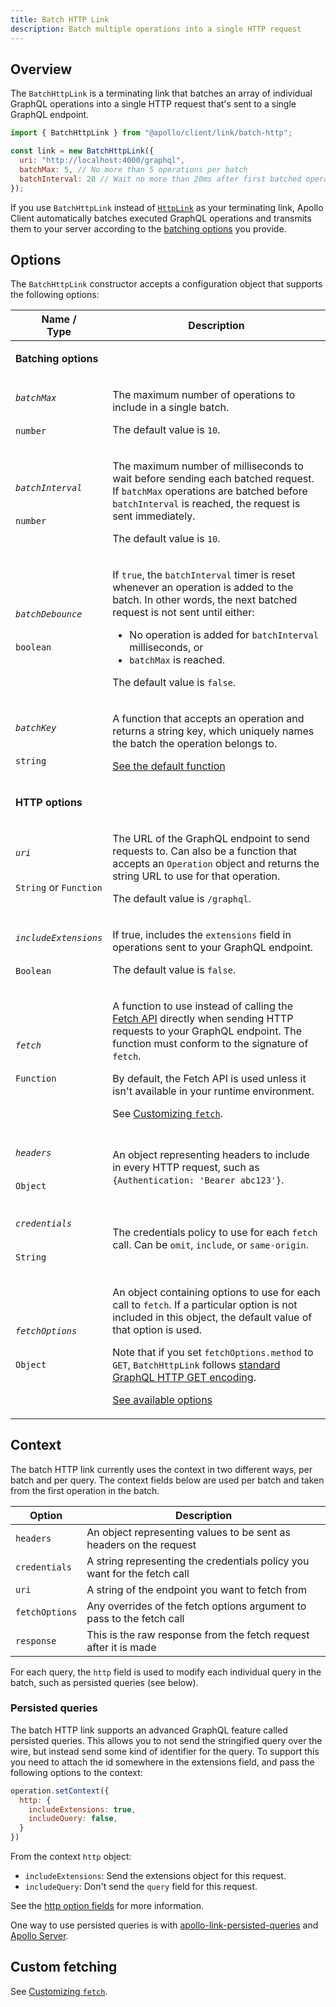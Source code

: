 ```yaml
---
title: Batch HTTP Link
description: Batch multiple operations into a single HTTP request
---
```


## Overview

The `BatchHttpLink` is a terminating link that batches an array of individual GraphQL operations into a single HTTP request that's sent to a single GraphQL endpoint.

```js
import { BatchHttpLink } from "@apollo/client/link/batch-http";

const link = new BatchHttpLink({
  uri: "http://localhost:4000/graphql",
  batchMax: 5, // No more than 5 operations per batch
  batchInterval: 20 // Wait no more than 20ms after first batched operation
});
```

If you use `BatchHttpLink` instead of [`HttpLink`](./apollo-link-http) as your terminating link, Apollo Client automatically batches executed GraphQL operations and transmits them to your server according to the [batching options](#options) you provide.

## Options

The `BatchHttpLink` constructor accepts a configuration object that supports the following options:

<table class="field-table api-ref">
  <thead>
    <tr>
      <th>Name /<br/>Type</th>
      <th>Description</th>
    </tr>
  </thead>
  <tbody>
    <tr>
<td colspan="2">

**Batching options**
</td>
</tr>
<tr>
<td>

###### `batchMax`

`number`
</td>
<td>

The maximum number of operations to include in a single batch.

The default value is `10`.
</td>
</tr>
<tr>
<td>

###### `batchInterval`

`number`
</td>
<td>

The maximum number of milliseconds to wait before sending each batched request. If `batchMax` operations are batched before `batchInterval` is reached, the request is sent immediately.

The default value is `10`.
</td>
</tr>
<tr>
<td>

###### `batchDebounce`

`boolean`
</td>
<td>

If `true`, the `batchInterval` timer is reset whenever an operation is added to the batch. In other words, the next batched request is not sent until either:

* No operation is added for `batchInterval` milliseconds, or
* `batchMax` is reached.

The default value is `false`.
</td>
</tr>
<tr>
<td>

###### `batchKey`

`string`
</td>
<td>

A function that accepts an operation and returns a string key, which uniquely names the batch the operation belongs to.

[See the default function](https://github.com/apollographql/apollo-client/blob/main/src/link/batch-http/batchHttpLink.ts#L192-L206)
</td>
</tr>
    <tr>
<td colspan="2">

**HTTP options**
</td>
</tr>
<tr>
<td>

###### `uri`

`String` or `Function`
</td>
<td>

The URL of the GraphQL endpoint to send requests to. Can also be a function that accepts an `Operation` object and returns the string URL to use for that operation.

The default value is `/graphql`.
</td>
</tr>


<tr>
<td>

###### `includeExtensions`

`Boolean`
</td>
<td>

If true, includes the `extensions` field in operations sent to your GraphQL endpoint.

The default value is `false`.
</td>
</tr>

<tr>
<td>

###### `fetch`

`Function`
</td>
<td>

A function to use instead of calling the [Fetch API](https://developer.mozilla.org/en-US/docs/Web/API/Fetch_API/Using_Fetch) directly when sending HTTP requests to your GraphQL endpoint. The function must conform to the signature of `fetch`.

By default, the Fetch API is used unless it isn't available in your runtime environment.

See [Customizing `fetch`](./apollo-link-http/#customizing-fetch).
</td>
</tr>


<tr>
<td>

###### `headers`

`Object`
</td>

<td>

An object representing headers to include in every HTTP request, such as `{Authentication: 'Bearer abc123'}`.
</td>
</tr>

<tr>
<td>

###### `credentials`

`String`
</td>

<td>

The credentials policy to use for each `fetch` call. Can be `omit`, `include`, or `same-origin`.
</td>
</tr>


<tr>
<td>

###### `fetchOptions`

`Object`
</td>

<td>

An object containing options to use for each call to `fetch`. If a particular option is not included in this object, the default value of that option is used.

Note that if you set `fetchOptions.method` to `GET`, `BatchHttpLink` follows [standard GraphQL HTTP GET encoding](http://graphql.org/learn/serving-over-http/#get-request).

[See available options](https://developer.mozilla.org/en-US/docs/Web/API/WindowOrWorkerGlobalScope/fetch#Parameters)
</td>
</tr>
  </tbody>
</table>

## Context

The batch HTTP link currently uses the context in two different ways, per batch and per query. The context fields below are used per batch and taken from the first operation in the batch.

| Option | Description |
| - | - |
| `headers` | An object representing values to be sent as headers on the request |
| `credentials` | A string representing the credentials policy you want for the fetch call |
| `uri` | A string of the endpoint you want to fetch from |
| `fetchOptions` | Any overrides of the fetch options argument to pass to the fetch call |
| `response` | This is the raw response from the fetch request after it is made |

For each query, the `http` field is used to modify each individual query in the batch, such as persisted queries (see below).

### Persisted queries

The batch HTTP link supports an advanced GraphQL feature called persisted queries. This allows you to not send the stringified query over the wire, but instead send some kind of identifier for the query. To support this you need to attach the id somewhere in the extensions field, and pass the following options to the context:

```js
operation.setContext({
  http: {
    includeExtensions: true,
    includeQuery: false,
  }
})
```

From the context `http` object:

* `includeExtensions`: Send the extensions object for this request.
* `includeQuery`: Don't send the `query` field for this request.

See the [http option fields](https://www.apollographql.com/docs/react/api/link/apollo-link-http/#http-option-fields) for more information.

One way to use persisted queries is with [apollo-link-persisted-queries](https://www.apollographql.com/docs/react/api/link/persisted-queries) and [Apollo Server](/apollo-server/performance/apq/).

## Custom fetching

See [Customizing `fetch`](apollo-link-http/#customizing-fetch).
